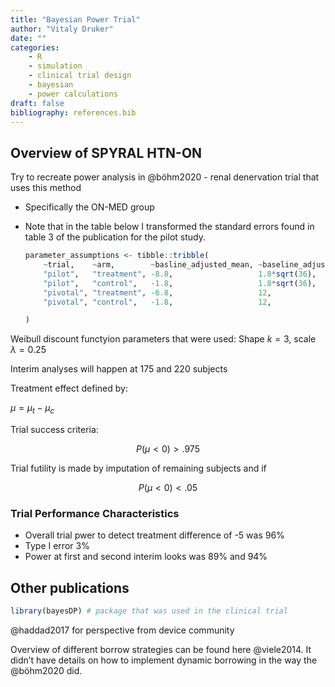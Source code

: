 ```yaml
---
title: "Bayesian Power Trial"
author: "Vitaly Druker"
date: ""
categories: 
    - R
    - simulation
    - clinical trial design 
    - bayesian
    - power calculations
draft: false
bibliography: references.bib
---
```


## Overview of SPYRAL HTN-ON

Try to recreate power analysis in @böhm2020 - renal denervation trial that uses this method

-   Specifically the ON-MED group

-   Note that in the table below I transformed the standard errors found in table 3 of the publication for the pilot study.

    ```r
    parameter_assumptions <- tibble::tribble(
        ~trial,    ~arm,        ~basline_adjusted_mean, ~baseline_adjusted_sd, ~n,
        "pilot",   "treatment", -8.8,                   1.8*sqrt(36),          36,
        "pilot",   "control",   -1.8,                   1.8*sqrt(36),          36,
        "pivotal", "treatment", -6.8,                   12,                    NA,
        "pivotal", "control",   -1.8,                   12,                    NA
        
    )
    ```

Weibull discount functyion parameters that were used: Shape $k = 3$, scale $\lambda =0.25$

Interim analyses will happen at 175 and 220 subjects

Treatment effect defined by:

$\mu = \mu_t - \mu_c$

Trial success criteria:

$$
P(\mu <0 ) \gt .975
$$

Trial futility is made by imputation of remaining subjects and if

$$
P(\mu <0 ) \lt .05
$$

### Trial Performance Characteristics

- Overall trial pwer to detect treatment difference of -5 was 96%
- Type I error 3%
- Power at first and second interim looks was 89% and 94%


## Other publications

```r
library(bayesDP) # package that was used in the clinical trial
```

@haddad2017 for perspective from device community

Overview of different borrow strategies can be found here @viele2014. It didn't have details on how to implement dynamic borrowing in the way the @böhm2020 did.
